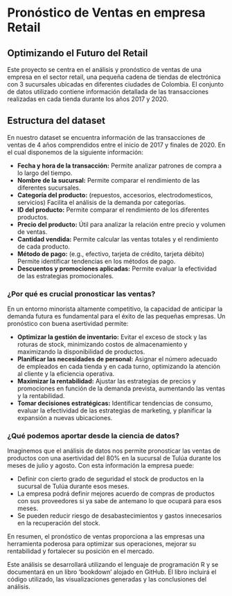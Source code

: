 # Pronóstico de Ventas en empresa Retail

## Optimizando el Futuro del Retail

Este proyecto se centra en el análisis y pronóstico de ventas de una empresa en el sector retail, una pequeña cadena de tiendas de electrónica con 3 sucursales ubicadas en diferentes ciudades de Colombia.  El conjunto de datos utilizado contiene información detallada de las transacciones realizadas en cada tienda durante los años 2017 y 2020.

## Estructura del dataset

En nuestro dataset se encuentra información de las transacciones de ventas de 4 años comprendidos entre el inicio de 2017 y finales de 2020. En el cual disponemos de la siguiente información:

* **Fecha y hora de la transacción:** Permite analizar patrones de compra a lo largo del tiempo.
* **Nombre de la sucursal:** Permite comparar el rendimiento de las diferentes sucursales.
* **Categoría del producto:** (repuestos, accesorios, electrodomesticos, servicios) Facilita el análisis de la demanda por categorías.
* **ID del producto:** Permite comparar el rendimiento de los diferentes productos.
* **Precio del producto:** Útil para analizar la relación entre precio y volumen de ventas.
* **Cantidad vendida:** Permite calcular las ventas totales y el rendimiento de cada producto.
* **Método de pago:** (e.g., efectivo, tarjeta de crédito, tarjeta débito) Permite identificar tendencias en los métodos de pago.
* **Descuentos y promociones aplicadas:** Permite evaluar la efectividad de las estrategias promocionales.

### ¿Por qué es crucial pronosticar las ventas?

En un entorno minorista altamente competitivo, la capacidad de anticipar la demanda futura es fundamental para el éxito de las pequeñas empresas. Un pronóstico con buena asertividad permite:

* **Optimizar la gestión de inventario:** Evitar el exceso de stock y las roturas de stock, minimizando costos de almacenamiento y maximizando la disponibilidad de productos.
* **Planificar las necesidades de personal:** Asignar el número adecuado de empleados en cada tienda y en cada turno, optimizando la atención al cliente y la eficiencia operativa.
* **Maximizar la rentabilidad:** Ajustar las estrategias de precios y promociones en función de la demanda prevista, aumentando las ventas y la rentabilidad.
* **Tomar decisiones estratégicas:** Identificar tendencias de consumo, evaluar la efectividad de las estrategias de marketing, y planificar la expansión a nuevas ubicaciones.


### ¿Qué podemos aportar desde la ciencia de datos?

Imaginemos que el análisis de datos nos permite pronosticar las ventas de productos con una asertividad del 80% en la sucursal de Tulúa durante los meses de julio y agosto.  Con esta información la empresa puede:

* Definir con cierto grado de seguridad el stock de productos en la sucursal de Tulúa durante esos meses.
* La empresa podrá definir mejores acuerdo de compras de productos con sus proveedores si ya sabe de antemano lo que ocupará para esos meses.
* Se pueden reducir riesgo de desabastecimientos y gastos innecesarios en la recuperación del stock.

En resumen, el pronóstico de ventas  proporciona a las empresas una herramienta poderosa para  optimizar sus operaciones,  mejorar su rentabilidad  y  fortalecer su posición en el mercado.

Este análisis se desarrollará utilizando el lenguaje de programación R y se documentará en un libro 'bookdown' alojado en GitHub. El libro incluirá el código utilizado,  las visualizaciones generadas  y  las conclusiones del análisis.